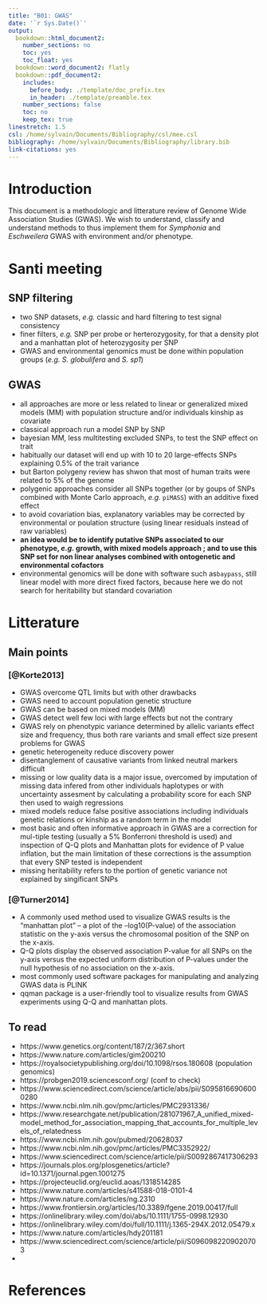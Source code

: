 ```yaml
---
title: "B01: GWAS"
date: '`r Sys.Date()`'
output:
  bookdown::html_document2:
    number_sections: no
    toc: yes
    toc_float: yes
  bookdown::word_document2: flatly
  bookdown::pdf_document2:
    includes:
      before_body: ./template/doc_prefix.tex
      in_header: ./template/preamble.tex
    number_sections: false
    toc: no
    keep_tex: true
linestretch: 1.5
csl: /home/sylvain/Documents/Bibliography/csl/mee.csl
bibliography: /home/sylvain/Documents/Bibliography/library.bib
link-citations: yes
---
```


# Introduction

This document is a methodologic and litterature review of Genome Wide Association Studies (GWAS). We wish to understand, classify and understand methods to thus implement them for *Symphonia* and *Eschweilera* GWAS with environment and/or phenotype.

# Santi meeting

## SNP filtering

* two SNP datasets, *e.g.* classic and hard filtering to test signal consistency
* finer filters, *e.g.* SNP per probe or herterozygosity, for that a density plot and a manhattan plot of heterozygosity per SNP
* GWAS and environmental genomics must be done within population groups (*e.g. S. globulifera* and *S. sp1*)

## GWAS

* all approaches are more or less related to linear or generalized mixed models (MM) with population structure and/or individuals kinship as covariate
* classical approach run a model SNP by SNP
* bayesian MM, less multitesting excluded SNPs, to test the SNP effect on trait
* habitually our dataset will end up with 10 to 20 large-effects SNPs explaining 0.5% of the trait variance
* but Barton polygeny review has shwon that most of human traits were related to 5% of the genome
* polygenic approaches consider all SNPs together (or by goups of SNPs combined with Monte Carlo approach, *e.g.* `piMASS`) with an additive fixed effect
* to avoid covariation bias, explanatory variables may be corrected by environmental or poulation structure (using linear residuals instead of raw variables)
* __an idea would be to identify putative SNPs associated to our phenotype, *e.g.* growth, with mixed models approach ; and to use this SNP set for non linear analyses combined with ontogenetic and environmental cofactors__
* environmental genomics will be done with software such as`baypass`, still linear model with more direct fixed factors, because here we do not search for heritability but standard covariation

# Litterature

## Main points

### [@Korte2013]

- GWAS overcome QTL limits but with other drawbacks
- GWAS need to account population genetic structure
- GWAS can be based on mixed models (MM)
- GWAS detect well few loci with large effects but not the contrary
- GWAS rely on phenotypic variance determined by allelic variants effect size and frequency, thus both rare variants and small effect size present problems for GWAS
- genetic heterogeneity reduce discovery power
- disentanglement of causative variants from linked neutral markers difficult
- missing or low quality data is a major issue, overcomed by imputation of missing data infered from other individuals haplotypes or with uncertainty assesment by calculating a probability score for each SNP then used to waigh regressions
- mixed models reduce false positive associations including individuals genetic relations or kinship as a random term in the model
- most basic and often informative approach in GWAS are a correction for mul-tiple testing (usually a 5% Bonferroni threshold is used) and inspection of Q-Q plots and Manhattan plots for evidence of P value inflation, but the main limitation of these corrections is the assumption that every SNP tested is independent
- missing heritability refers to the portion of genetic variance not explained by singificant SNPs

### [@Turner2014]

- A commonly used method used to visualize GWAS results is the “manhattan plot” – a plot of the –log10(P-value) of the association statistic on the y-axis versus the chromosomal position of the SNP on the x-axis.
- Q-Q plots display the observed association P-value for all SNPs on the y-axis versus the expected uniform distribution of P-values under the null hypothesis of no association on the x-axis.
- most commonly used software packages for manipulating and analyzing GWAS data is PLINK
- qqman package is a user-friendly tool to visualize results from GWAS experiments using Q-Q and manhattan plots.

## To read

* https://www.genetics.org/content/187/2/367.short
* https://www.nature.com/articles/gim200210
* https://royalsocietypublishing.org/doi/10.1098/rsos.180608 (population genomics)
* https://probgen2019.sciencesconf.org/ (conf to check)
* https://www.sciencedirect.com/science/article/abs/pii/S0958166906000280
* https://www.ncbi.nlm.nih.gov/pmc/articles/PMC2931336/
* https://www.researchgate.net/publication/281071967_A_unified_mixed-model_method_for_association_mapping_that_accounts_for_multiple_levels_of_relatedness
* https://www.ncbi.nlm.nih.gov/pubmed/20628037
* https://www.ncbi.nlm.nih.gov/pmc/articles/PMC3352922/
* https://www.sciencedirect.com/science/article/pii/S0092867417306293
* https://journals.plos.org/plosgenetics/article?id=10.1371/journal.pgen.1001275
* https://projecteuclid.org/euclid.aoas/1318514285
* https://www.nature.com/articles/s41588-018-0101-4
* https://www.nature.com/articles/ng.2310
* https://www.frontiersin.org/articles/10.3389/fgene.2019.00417/full
* https://onlinelibrary.wiley.com/doi/abs/10.1111/1755-0998.12930
* https://onlinelibrary.wiley.com/doi/full/10.1111/j.1365-294X.2012.05479.x
* https://www.nature.com/articles/hdy201181
* https://www.sciencedirect.com/science/article/pii/S0960982209020703
* 

# References

